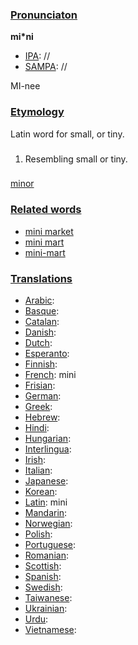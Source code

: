 ===[[Pronunciaton]]===

'''mi*ni'''
*[[IPA]]: //
*[[SAMPA]]: //
MI-nee
===[[Etymology]]===

Latin word for small, or tiny.
===[[]]===

#Resembling small or tiny.
===[[]]===

[[minor]]
===[[Related words]]===

*[[mini market]]
*[[mini mart]]
*[[mini-mart]]
===[[Translations]]===
*[[Arabic]]:
*[[Basque]]:
*[[Catalan]]:
*[[Danish]]:
*[[Dutch]]:
*[[Esperanto]]:
*[[Finnish]]:
*[[French]]: mini
*[[Frisian]]:
*[[German]]:
*[[Greek]]: 
*[[Hebrew]]:
*[[Hindi]]:
*[[Hungarian]]:
*[[Interlingua]]:
*[[Irish]]:
*[[Italian]]:
*[[Japanese]]:
*[[Korean]]:
*[[Latin]]: mini
*[[Mandarin]]:
*[[Norwegian]]:
*[[Polish]]:
*[[Portuguese]]:
*[[Romanian]]:
*[[Scottish]]:
*[[Spanish]]:
*[[Swedish]]:
*[[Taiwanese]]:
*[[Ukrainian]]:
*[[Urdu]]:
*[[Vietnamese]]: